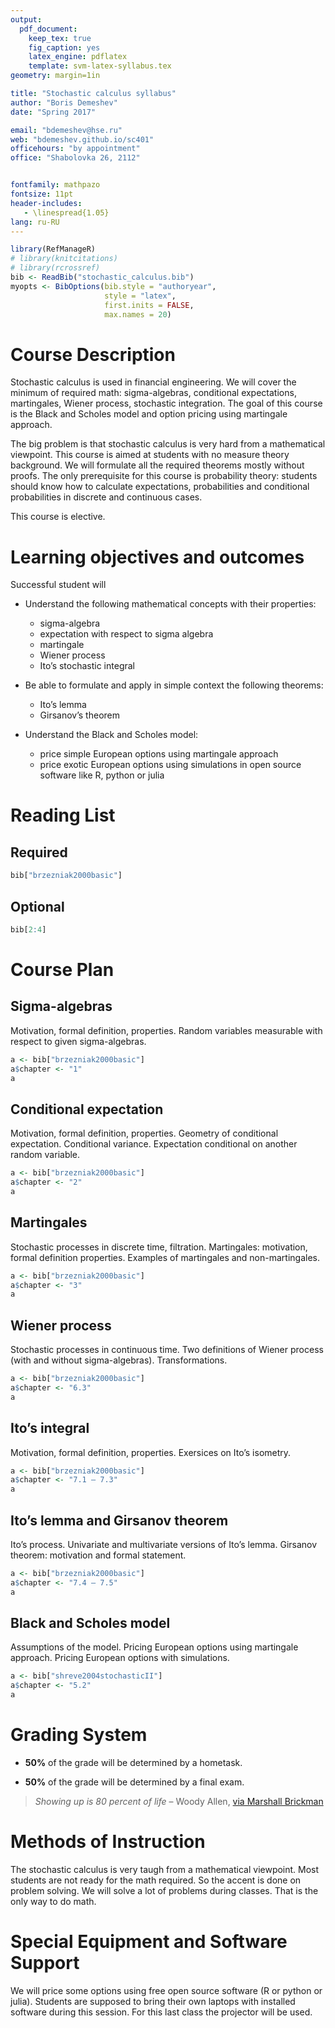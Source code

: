 ```yaml
---
output: 
  pdf_document:
    keep_tex: true
    fig_caption: yes
    latex_engine: pdflatex
    template: svm-latex-syllabus.tex
geometry: margin=1in

title: "Stochastic calculus syllabus"
author: "Boris Demeshev"
date: "Spring 2017"

email: "bdemeshev@hse.ru"
web: "bdemeshev.github.io/sc401"
officehours: "by appointment"
office: "Shabolovka 26, 2112"


fontfamily: mathpazo
fontsize: 11pt
header-includes:
   - \linespread{1.05}
lang: ru-RU
---
```




```r
library(RefManageR)
# library(knitcitations)
# library(rcrossref)
bib <- ReadBib("stochastic_calculus.bib")
myopts <- BibOptions(bib.style = "authoryear", 
                     style = "latex", 
                     first.inits = FALSE, 
                     max.names = 20)
```

# Course Description

Stochastic calculus is used in financial engineering. We will cover the minimum of required math: sigma-algebras, conditional expectations, martingales, Wiener process, stochastic integration. The goal of this course is the Black and Scholes model and option pricing using martingale approach. 

The big problem is that stochastic calculus is very hard from a mathematical viewpoint. This course is aimed at students with no measure theory background. We will formulate all the required theorems mostly without proofs. The only prerequisite for this course is probability theory: students should know how to calculate expectations, probabilities and conditional probabilities in discrete and continuous cases. 

This course is elective. 

# Learning objectives and outcomes

Successful student will

* Understand the following mathematical concepts with their properties:
  
    * sigma-algebra
    * expectation with respect to sigma algebra 
    * martingale
    * Wiener process 
    * Ito's stochastic integral

* Be able to formulate and apply in simple context the following theorems:

    * Ito's lemma
    * Girsanov's theorem

* Understand the Black and Scholes model:

    * price simple European options using martingale approach
    * price exotic European options using simulations in open source software like R, python or julia

# Reading List

## Required

```r
bib["brzezniak2000basic"]
``` 

## Optional

```r
bib[2:4]
``` 

# Course Plan

## Sigma-algebras

Motivation, formal definition, properties. Random variables measurable with respect to given sigma-algebras.

```r
a <- bib["brzezniak2000basic"]
a$chapter <- "1"
a
```

## Conditional expectation

Motivation, formal definition, properties. Geometry of conditional expectation. Conditional variance. Expectation conditional on another random variable.

```r
a <- bib["brzezniak2000basic"]
a$chapter <- "2"
a
```

## Martingales

Stochastic processes in discrete time, filtration. Martingales: motivation, formal definition properties. Examples of martingales and non-martingales.

```r
a <- bib["brzezniak2000basic"]
a$chapter <- "3"
a
```

## Wiener process

Stochastic processes in continuous time. Two definitions of Wiener process (with and without sigma-algebras). Transformations. 

```r
a <- bib["brzezniak2000basic"]
a$chapter <- "6.3"
a
```

## Ito's integral

Motivation, formal definition, properties. Exersices on Ito's isometry.

```r
a <- bib["brzezniak2000basic"]
a$chapter <- "7.1 — 7.3"
a
```

## Ito's lemma and Girsanov theorem

Ito's process. Univariate and multivariate versions of Ito's lemma. Girsanov theorem: motivation and formal statement.

```r
a <- bib["brzezniak2000basic"]
a$chapter <- "7.4 — 7.5"
a
```

## Black and Scholes model

Assumptions of the model. Pricing European options using martingale approach. Pricing European options with simulations. 

```r
a <- bib["shreve2004stochasticII"]
a$chapter <- "5.2"
a
```

# Grading System 

- **50%** of the grade will be determined by a hometask.

- **50%** of the grade will be determined by a final exam.

> *Showing up is 80 percent of life* -- Woody Allen, [via Marshall Brickman](http://quoteinvestigator.com/2013/06/10/showing-up/#note-6553-1)


# Methods of Instruction

The stochastic calculus is very taugh from a mathematical viewpoint. Most students are not ready for the math required. So the accent is done on problem solving. We will solve a lot of problems during classes. That is the only way to do math. 

# Special Equipment and Software Support

We will price some options using free open source software (R or python or julia). Students are supposed to bring their own laptops with installed software during this session. For this last class the projector will be used.

